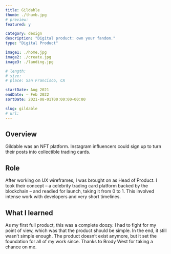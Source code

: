 ```yaml
---
title: Gildable
thumb: ./thumb.jpg
# preview:
featured: y

category: design
description: "Digital product: own your fandom."
type: "Digital Product"

image1: ./home.jpg
image2: ./create.jpg
image3: ./landing.jpg

# length:
# size:
# place: San Francisco, CA

startDate: Aug 2021
endDate: – Feb 2022
sortDate: 2021-08-01T00:00:00+00:00

slug: gildable
# url:
---
```


## Overview

Gildable was an NFT platform. Instagram influencers could sign up to turn their posts into collectible trading cards.

## Role

After working on UX wireframes, I was brought on as Head of Product. I took their concept – a celebrity trading card platform backed by the blockchain – and readied for launch, taking it from 0 to 1. This involved intense work with developers and very short timelines.

## What I learned

As my first full product, this was a complete doozy. I had to fight for my point of view, which was that the product should be simple. In the end, it still wasn’t simple enough. The product doesn’t exist anymore, but it set the foundation for all of my work since. Thanks to Brody West for taking a chance on me.
